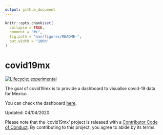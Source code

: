 ```yaml
---
output: github_document
---
```


<!-- README.md is generated from README.Rmd. Please edit that file -->

```r
knitr::opts_chunk$set(
  collapse = TRUE,
  comment = "#>",
  fig.path = "man/figures/README-",
  out.width = "100%"
)
```

# covid19mx

<!-- badges: start -->
[![Lifecycle: experimental](https://img.shields.io/badge/lifecycle-experimental-orange.svg)](https://www.tidyverse.org/lifecycle/#experimental)
<!-- badges: end -->

The goal of covid19mx is to provide a dashboard to visualise covid-19 data for Mexico.

You can check the dashboard [here](https://davidmateos.shinyapps.io/covid19mx/).

Updated: 04/04/2020

Please note that the 'covid19mx' project is released with a [Contributor Code of Conduct](CODE_OF_CONDUCT.md).
By contributing to this project, you agree to abide by its terms.